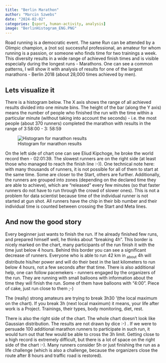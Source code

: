 ```yaml
---
title: "Berlin Marathon"
author: "Marcin Szwebs"
date: "2024-02-02"
categories: [sport, human-activity, analysis]
image: "BerlinHistogram_ENG.PNG"
---
```


Road running is a democratic event. The same Run can be attended by a Olimpic champion, a (not so) successful professional, an amateur for whom running is a passion, or someone who finds time for two trainings a week.
This diversity results in a wide range of achieved finish times and is visible especially during the longest runs - Marathons. One can see a common patterns, I will show it with analysis of results for one of the largest marathons - Berlin 2018 (about 28,000 times achieved by men). 

## Lets visualize it

There is a histogram below. The X axis shows the range of all achieved results divided into one minute bins. 
The height of the bar (along the Y axis) means the number of people who finished the run with the time within a particular minute (without taking into account the seconds) - i.e. the most people (about 370 runners) completed the marathon with results in the range of 3:58:00 - 3: 58:59

![Histogram for marathon results](BerlinHistogram_ENG.PNG)

On the left side of chart one can see Eliud Kipchoge, he broke the world record then - 02:01:39. 
The slowest runners are on the right side (at least those who managed to reach the finish line :-)). 
One technical note here: with many thousands of runners, it is not possible for all of them to start at the same time. Some are closer to the Start, others are further. Additionally, the runners are grouped into zones (depending on the declared time they are able to achieve), which are "released" every few minutes (so that faster runners do not have to run through the crowd of slower ones).
This is not a problem for data scientist because time of the individual runner is not started at gun shot. All runners have the chip in their bib number and their individual time is counted between crossing the Start and Meta lines.

## And now the good story

Every beginner just wants to finish the run. If he already finished few runs, and prepared himself well, 
he thinks about "breaking 4h". This border is nicely marked on the chart, many  participants of the run finish it with the time just below 4 hours.
Behind this border you can see a significant decrease of runners. Everyone who is able to run 42 km in ~about~ 4h will distribute his/her power and will do their best in the last kilometers to run below 4 hours, not a few seconds after that time.
There is also additional help, one can follow pacemekers - runners engaged by the organizers of the run. 
They are running with small balloons with information about the time they will finish the run. Some of them have balloons with "4:00". Piece of cake, just run close to them ;-) 

The (really) strong amateurs are trying to break 3h30 '(the local maximum on the chart). If you break 3h (next local maximum) it means, your life after work is a Project. Trainings, their types, body monitoring, diet, rest. 

There is also the right side of the chart. The whole chart doesn't look like Gaussian distribution. 
The results are not drawn by dice :-) . If we were to persuade 100 additional marathon runners to participate in such run, it would turn out that few would be able to cross 
the 3h limit. Getting close to a high record is extremely difficult, but there is a lot of space on the right side of the chart :-). 
Many runners consider 5h or just finishing the run as a life challenge (which is also a challenge, because the organizers close the route after 8 hours and traffic road is restored).
